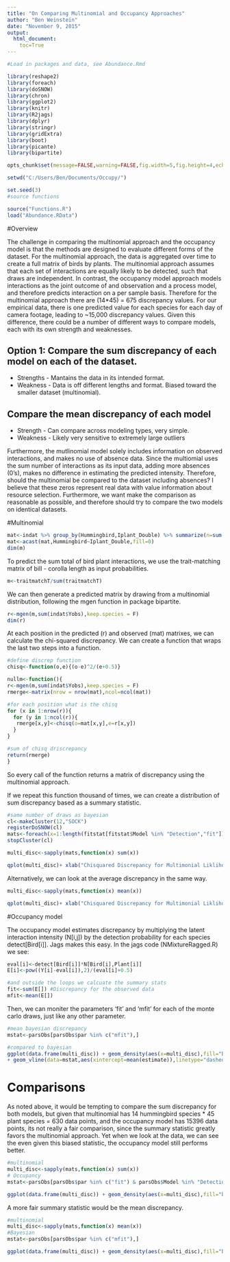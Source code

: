 ```yaml
---
title: "On Comparing Multinomial and Occupancy Approaches"
author: "Ben Weinstein"
date: "November 9, 2015"
output: 
  html_document:
    toc=True
---
```


```r
#Load in packages and data, see Abundance.Rmd

library(reshape2)
library(foreach)
library(doSNOW)
library(chron)
library(ggplot2)
library(knitr)
library(R2jags)
library(dplyr)
library(stringr)
library(gridExtra)
library(boot)
library(picante)
library(bipartite)

opts_chunk$set(message=FALSE,warning=FALSE,fig.width=5,fig.height=4,echo=TRUE,cache=F,cache.path = 'jp_cache/',fig.align='center',fig.path="figure/")

setwd("C:/Users/Ben/Documents/Occupy/")

set.seed(3)
#source functions

source("Functions.R")
load("Abundance.RData")
```

#Overview

The challenge in comparing the multinomial approach and the occupancy model is that the methods are designed to evaluate different forms of the dataset. For the multinomial approach, the data is aggregated over time to create a full matrix of birds by plants. The multinomial approach assumes that each set of interactions are equally likely to be detected, such that draws are independent. In contrast, the occupancy model approach models interactions as the joint outcome of and observation and a process model, and therefore predicts interaction on a per sample basis. Therefore for the multinomial approach there are (14*45) = 675 discrepancy values.  For our empirical data, there is one predicted value for each species for each day of camera footage, leading to ~15,000 discrepancy values. Given this difference, there could be a number of different ways to compare models, each with its own strength and weaknesses.

## Option 1: Compare the sum discrepancy of each model on each of the dataset.

* Strengths - Mantains the data in its intended format.
* Weakness - Data is off different lengths and format. Biased toward the smaller dataset (multinomial).

## Compare the mean discrepancy of each model
* Strength - Can compare across modeling types, very simple.
* Weakness - Likely very sensitive to extremely large outliers

Furthermore, the mutlinomial model solely includes information on observed interactions, and makes no use of absence data. Since the multiomial uses the sum number of interactions as its input data, adding more absences (0's), makes no difference in estimating the predicted intensity. Therefore, should the multinomial be compared to the dataset including absences? I believe that these zeros represent real data with value information about resource selection. Furthermore, we want make the comparison as reasonable as possible, and therefore should try to compare the two models on identical datasets.

#Multinomial

```r
mat<-indat %>% group_by(Hummingbird,Iplant_Double) %>% summarize(n=sum(Yobs))
mat<-acast(mat,Hummingbird~Iplant_Double,fill=0)
dim(m)
```

To predict the sum total of bird plant interactions, we use the trait-matching matrix of bill - corolla length as input probabilities.

```r
m<-traitmatchT/sum(traitmatchT)
```

We can then generate a predicted matrix by drawing from a multinomial distribution, following the mgen function in package bipartite.

```r
r<-mgen(m,sum(indat$Yobs),keep.species = F)
dim(r)
```

At each position in the predicted (r) and observed (mat) matrixes, we can calculate the chi-squared discrepancy. We can create a function that wraps the last two steps into a function.

```r
#define discrep function
chisq<-function(o,e){(o-e)^2/(e+0.5)}

nullm<-function(){
r<-mgen(m,sum(indat$Yobs),keep.species = F)
rmerge<-matrix(nrow = nrow(mat),ncol=ncol(mat))

#for each position what is the chisq
for (x in 1:nrow(r)){
  for (y in 1:ncol(r)){
   rmerge[x,y]<-chisq(o=mat[x,y],e=r[x,y])
  }
}

#sum of chisq driscrepancy
return(rmerge)
}
```

So every call of the function returns a matrix of discrepancy using the multinomial approach.

If we repeat this function thousand of times, we can create a distribution of sum discrepancy based as a summary statistic.

```r
#same number of draws as bayesian
cl<-makeCluster(12,"SOCK")
registerDoSNOW(cl)
mats<-foreach(x=1:length(fitstat[fitstat$Model %in% "Detection","fit"]),.packages=c("bipartite","reshape2")) %dopar% nullm()
stopCluster(cl)

multi_disc<-sapply(mats,function(x) sum(x))

qplot(multi_disc)+ xlab("Chisquared Discrepancy for Multimonial Liklihood") + geom_vline(xintercept=mean(multi_disc),col='red',linetype='dashed') + ggtitle("Sum Summary Statistic")
```

Alternatively, we can look at the average discrepancy in the same way.

```r
multi_disc<-sapply(mats,function(x) mean(x))

qplot(multi_disc)+ xlab("Chisquared Discrepancy for Multimonial Liklihood") + geom_vline(xintercept=mean(multi_disc),col='red',linetype='dashed') + ggtitle("Mean Summary Statistic")
```

#Occupancy model

The occupancy model estimates discrepancy by multiplying the latent interaction intensity (N[i,j]) by the detection probability for each species detect[Bird[i]]. Jags makes this easy. In the jags code (NMixtureRagged.R) we see:

```r
eval[i]<-detect[Bird[i]]*N[Bird[i],Plant[i]]
E[i]<-pow((Y[i]-eval[i]),2)/(eval[i]+0.5)

#and outside the loops we calcuate the summary stats
fit<-sum(E[]) #Discrepancy for the observed data
mfit<-mean(E[])
```

Then, we can moniter the parameters 'fit' and 'mfit'  for each of the monte carlo draws, just like any other parameter.

```r
#mean bayesian discrepancy
mstat<-parsObs[parsObs$par %in% c("mfit"),]

#compared to bayesian
ggplot(data.frame(multi_disc)) + geom_density(aes(x=multi_disc),fill="blue",alpha=.4)+ xlab("Chisquared Discrepancy") + geom_density(data=mstat,aes(x=estimate),fill="red",alpha=.4) + theme_bw() 
+ geom_vline(data=mstat,aes(xintercept=mean(estimate)),linetype="dashed",col="black")+ geom_vline(xintercept=mean(multi_disc),linetype="dashed",col="blue")
```

# Comparisons

As noted above, it would be tempting to compare the sum discrepancy for both models, but given that multinomial has 14 hummingbird species * 45 plant species = 630 data points, and the occupancy model has 15396 data points, its not really a fair comparison, since the summary statistic greatly favors the multinomial approach. Yet when we look at the data, we can see the even given this biased statistic, the occupancy model still performs better.

```r
#multinomial
multi_disc<-sapply(mats,function(x) sum(x))
# Occupancy
mstat<-parsObs[parsObs$par %in% c("fit") & parsObs$Model %in% "Detection",]

ggplot(data.frame(multi_disc)) + geom_density(aes(x=multi_disc),fill="blue",alpha=.4)+ xlab("Chisquared Discrepancy") + geom_density(data=mstat,aes(x=estimate),fill="red",alpha=.4) + theme_bw() + geom_vline(data=mstat,aes(xintercept=mean(estimate)),linetype="dashed",col="black")+ geom_vline(xintercept=mean(multi_disc),linetype="dashed",col="blue")
```

A more fair summary statistic would be the mean discrepancy.

```r
#multinomial
multi_disc<-sapply(mats,function(x) mean(x))
#Bayesian
mstat<-parsObs[parsObs$par %in% c("mfit"),]

ggplot(data.frame(multi_disc)) + geom_density(aes(x=multi_disc),fill="blue",alpha=.4)+ xlab("Chisquared Discrepancy") + geom_density(data=mstat,aes(x=estimate),fill="red",alpha=.4) + theme_bw() + geom_vline(data=mstat,aes(xintercept=mean(estimate)),linetype="dashed",col="black")+ geom_vline(xintercept=mean(multi_disc),linetype="dashed",col="blue")
```
